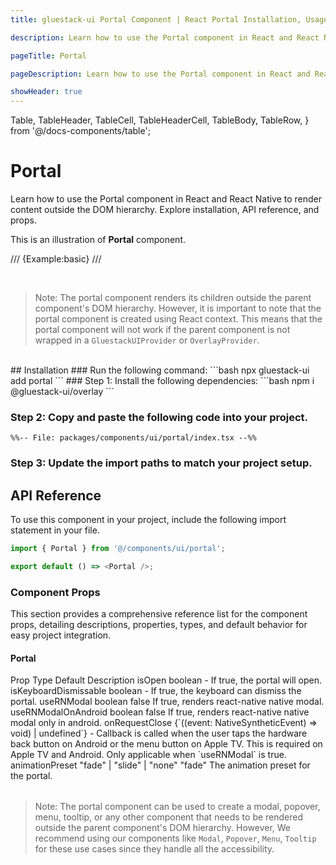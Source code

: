 ```yaml
---
title: gluestack-ui Portal Component | React Portal Installation, Usage & API

description: Learn how to use the Portal component in React and React Native to render content outside the DOM hierarchy. Explore installation, API reference, and props.

pageTitle: Portal

pageDescription: Learn how to use the Portal component in React and React Native to render content outside the DOM hierarchy. Explore installation, API reference, and props.

showHeader: true
---
```


  Table,
  TableHeader,
  TableCell,
  TableHeaderCell,
  TableBody,
  TableRow,
} from '@/docs-components/table';

# Portal

Learn how to use the Portal component in React and React Native to render content outside the DOM hierarchy. Explore installation, API reference, and props.

This is an illustration of **Portal** component.

/// {Example:basic} ///

<br />

> Note: The portal component renders its children outside the parent component's DOM hierarchy. However, it is important to note that the portal component is created using React context. This means that the portal component will not work if the parent component is not wrapped in a `GluestackUIProvider` or `OverlayProvider`.

<br />
## Installation

<Tabs>
<TabItem label="CLI">
### Run the following command:
  ```bash
  npx gluestack-ui add portal
  ```
</TabItem>
<TabItem label="Manual">
### Step 1: Install the following dependencies:
```bash
npm i @gluestack-ui/overlay
```

### Step 2: Copy and paste the following code into your project.

```tsx
%%-- File: packages/components/ui/portal/index.tsx --%%
```

### Step 3: Update the import paths to match your project setup.

</TabItem>
</Tabs>

## API Reference

To use this component in your project, include the following import statement in your file.

```ts
import { Portal } from '@/components/ui/portal';
```

```ts
export default () => <Portal />;
```

### Component Props

This section provides a comprehensive reference list for the component props, detailing descriptions, properties, types, and default behavior for easy project integration.

#### Portal

<Table>
  <TableHeader>
    <TableRow>
      <TableHeaderCell>Prop</TableHeaderCell>
      <TableHeaderCell>Type</TableHeaderCell>
      <TableHeaderCell>Default</TableHeaderCell>
      <TableHeaderCell>Description</TableHeaderCell>
    </TableRow>
  </TableHeader>
  <TableBody>
    <TableRow>
      <TableCell>
        <InlineCode>isOpen</InlineCode>
      </TableCell>
      <TableCell>boolean</TableCell>
      <TableCell>-</TableCell>
      <TableCell>If true, the portal will open.</TableCell>
    </TableRow>
    <TableRow>
      <TableCell>
        <InlineCode>isKeyboardDismissable</InlineCode>
      </TableCell>
      <TableCell>boolean</TableCell>
      <TableCell>-</TableCell>
      <TableCell>If true, the keyboard can dismiss the portal.</TableCell>
    </TableRow>
    <TableRow>
      <TableCell>
        <InlineCode>useRNModal</InlineCode>
      </TableCell>
      <TableCell>boolean</TableCell>
      <TableCell>false</TableCell>
      <TableCell>If true, renders react-native native modal.</TableCell>
    </TableRow>
    <TableRow>
      <TableCell>
        <InlineCode>useRNModalOnAndroid</InlineCode>
      </TableCell>
      <TableCell>boolean</TableCell>
      <TableCell>false</TableCell>
      <TableCell>
        If true, renders react-native native modal only in android.
      </TableCell>
    </TableRow>
    <TableRow>
      <TableCell>
        <InlineCode>onRequestClose</InlineCode>
      </TableCell>
      <TableCell>{`((event: NativeSyntheticEvent<any>) => void) | undefined`}</TableCell>
      <TableCell>-</TableCell>
      <TableCell>
        Callback is called when the user taps the hardware back button on
        Android or the menu button on Apple TV. This is required on Apple TV and
        Android. Only applicable when `useRNModal` is true.
      </TableCell>
    </TableRow>
    <TableRow>
      <TableCell>
        <InlineCode>animationPreset</InlineCode>
      </TableCell>
      <TableCell>"fade" | "slide" | "none"</TableCell>
      <TableCell>"fade"</TableCell>
      <TableCell>The animation preset for the portal.</TableCell>
    </TableRow>
  </TableBody>
</Table>

> Note: The portal component can be used to create a modal, popover, menu, tooltip, or any other component that needs to be rendered outside the parent component's DOM hierarchy. However, We recommend using our components like `Modal`, `Popover`, `Menu`, `Tooltip` for these use cases since they handle all the accessibility.
